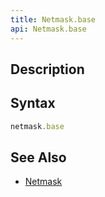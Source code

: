 ```yaml
---
title: Netmask.base
api: Netmask.base
---
```


## Description

<Summary/>

## Syntax

``` js
netmask.base
```

## See Also

* [Netmask](/reference/api/Netmask)
